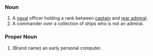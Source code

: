 ===Noun===

# A [[naval]] officer holding a rank between [[captain]] and [[rear admiral]].
# A commander over a collection of ships who is not an admiral.

===Proper Noun===
# (Brand name) an early personal computer.